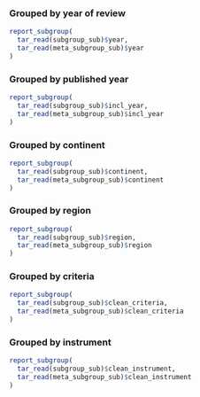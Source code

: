 ### Grouped by year of review {#sec-subgroup-sub-year}

```r

report_subgroup(
  tar_read(subgroup_sub)$year,
  tar_read(meta_subgroup_sub)$year
)

```

### Grouped by published year {#sec-subgroup-sub-incl-year}

```r

report_subgroup(
  tar_read(subgroup_sub)$incl_year,
  tar_read(meta_subgroup_sub)$incl_year
)

```

### Grouped by continent {#sec-subgroup-sub-continent}

```r

report_subgroup(
  tar_read(subgroup_sub)$continent,
  tar_read(meta_subgroup_sub)$continent
)

```

### Grouped by region {#sec-subgroup-sub-region}

```r

report_subgroup(
  tar_read(subgroup_sub)$region,
  tar_read(meta_subgroup_sub)$region
)

```

### Grouped by criteria {#sec-subgroup-sub-criteria}

```r

report_subgroup(
  tar_read(subgroup_sub)$clean_criteria,
  tar_read(meta_subgroup_sub)$clean_criteria
)

```

### Grouped by instrument {#sec-subgroup-sub-instrument}

```r

report_subgroup(
  tar_read(subgroup_sub)$clean_instrument,
  tar_read(meta_subgroup_sub)$clean_instrument
)

```

